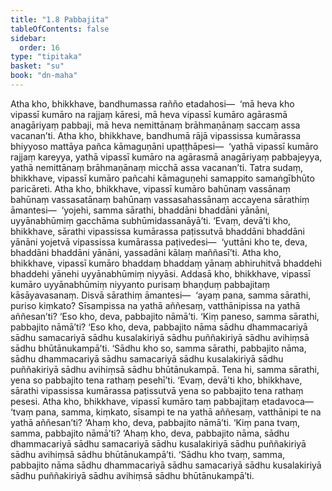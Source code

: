 ```yaml
---
title: "1.8 Pabbajita"
tableOfContents: false
sidebar:
  order: 16
type: "tipitaka"
basket: "su"
book: "dn-maha"
---
```



<DynamicBreadcrumb />

<Division number="52" book="dn-maha">

<Paragraph number="105" book="dn-maha">
Atha kho, bhikkhave, bandhumassa rañño etadahosi—  ‘mā heva kho vipassī kumāro na rajjaṃ kāresi, mā heva vipassī kumāro agārasmā anagāriyaṃ pabbaji, mā heva nemittānaṃ brāhmaṇānaṃ saccaṃ assa vacanan’ti. Atha kho, bhikkhave, bandhumā rājā vipassissa kumārassa bhiyyoso mattāya pañca kāmaguṇāni upaṭṭhāpesi—  ‘yathā vipassī kumāro rajjaṃ kareyya, yathā vipassī kumāro na agārasmā anagāriyaṃ pabbajeyya, yathā nemittānaṃ brāhmaṇānaṃ micchā assa vacanan’ti.
</Paragraph>

<Paragraph number="106" book="dn-maha">
Tatra sudaṃ, bhikkhave, vipassī kumāro pañcahi kāmaguṇehi samappito samaṅgībhūto paricāreti. Atha kho, bhikkhave, vipassī kumāro bahūnaṃ vassānaṃ bahūnaṃ vassasatānaṃ bahūnaṃ vassasahassānaṃ accayena sārathiṃ āmantesi—  ‘yojehi, samma sārathi, bhaddāni bhaddāni yānāni, uyyānabhūmiṃ gacchāma subhūmidassanāyā’ti. ‘Evaṃ, devā’ti kho, bhikkhave, sārathi vipassissa kumārassa paṭissutvā bhaddāni bhaddāni yānāni yojetvā vipassissa kumārassa paṭivedesi—  ‘yuttāni kho te, deva, bhaddāni bhaddāni yānāni, yassadāni kālaṃ maññasī’ti. Atha kho, bhikkhave, vipassī kumāro bhaddaṃ bhaddaṃ yānaṃ abhiruhitvā bhaddehi bhaddehi yānehi uyyānabhūmiṃ niyyāsi.
</Paragraph>

</Division>
<Division number="53" book="dn-maha">

<Paragraph number="107" book="dn-maha">
Addasā kho, bhikkhave, vipassī kumāro uyyānabhūmiṃ niyyanto purisaṃ bhaṇḍuṃ pabbajitaṃ kāsāyavasanaṃ. Disvā sārathiṃ āmantesi—  ‘ayaṃ pana, samma sārathi, puriso kiṃkato? Sīsampissa na yathā aññesaṃ, vatthānipissa na yathā aññesan’ti? ‘Eso kho, deva, pabbajito nāmā’ti. ‘Kiṃ paneso, samma sārathi, pabbajito nāmā’ti? ‘Eso kho, deva, pabbajito nāma sādhu dhammacariyā sādhu samacariyā sādhu kusalakiriyā sādhu puññakiriyā sādhu avihiṃsā sādhu bhūtānukampā’ti. ‘Sādhu kho so, samma sārathi, pabbajito nāma, sādhu dhammacariyā sādhu samacariyā sādhu kusalakiriyā sādhu puññakiriyā sādhu avihiṃsā sādhu bhūtānukampā. Tena hi, samma sārathi, yena so pabbajito tena rathaṃ pesehī’ti. ‘Evaṃ, devā’ti kho, bhikkhave, sārathi vipassissa kumārassa paṭissutvā yena so pabbajito tena rathaṃ pesesi. Atha kho, bhikkhave, vipassī kumāro taṃ pabbajitaṃ etadavoca—  ‘tvaṃ pana, samma, kiṃkato, sīsampi te na yathā aññesaṃ, vatthānipi te na yathā aññesan’ti? ‘Ahaṃ kho, deva, pabbajito nāmā’ti. ‘Kiṃ pana tvaṃ, samma, pabbajito nāmā’ti? ‘Ahaṃ kho, deva, pabbajito nāma, sādhu dhammacariyā sādhu samacariyā sādhu kusalakiriyā sādhu puññakiriyā sādhu avihiṃsā sādhu bhūtānukampā’ti. ‘Sādhu kho tvaṃ, samma, pabbajito nāma sādhu dhammacariyā sādhu samacariyā sādhu kusalakiriyā sādhu puññakiriyā sādhu avihiṃsā sādhu bhūtānukampā’ti.
</Paragraph>
</Division>